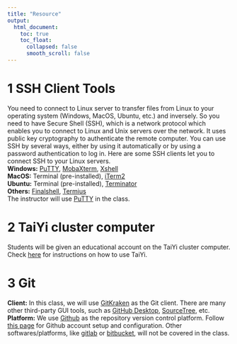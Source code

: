 ```yaml
---
title: "Resource"
output:
  html_document:
    toc: true
    toc_float:
      collapsed: false
      smooth_scroll: false
---
```


# 1 SSH Client Tools

You need to connect to Linux server to transfer files from Linux to your operating system (Windows, MacOS, Ubuntu, etc.) and inversely. So you need to have Secure Shell (SSH), which is a network protocol which enables you to connect to Linux and Unix servers over the network. It uses public key cryptography to authenticate the remote computer. You can use SSH by several ways, either by using it automatically or by using a password authentication to log in. Here are some SSH clients let you to connect SSH to your Linux servers.  
**Windows:** 
[PuTTY](https://www.chiark.greenend.org.uk/~sgtatham/putty),  [MobaXterm](https://mobaxterm.mobatek.net),  [Xshell](https://www.netsarang.com/en/xshell)  
**MacOS:**
Terminal (pre-installed), [iTerm2](https://www.iterm2.com/)  
**Ubuntu:**
Terminal (pre-installed), [Terminator](https://www.2daygeek.com/terminator-linux-terminal-emulator-supports-multiple-terminals-in-one-window)  
**Others:**
[Finalshell](http://www.hostbuf.com),  [Termius](https://termius.com)  
The instructor will use [PuTTY](https://www.chiark.greenend.org.uk/~sgtatham/putty) in the class.

# 2 TaiYi cluster computer

Students will be given an educational account on the TaiYi cluster computer. Check [here](http://hpc.sustech.edu.cn/index.html) for instructions on how to use TaiYi.

# 3 Git

**Client:** In this class, we will use [GitKraken](https://www.gitkraken.com/git-client) as the Git client. There are many other third-party GUI tools, such as [GitHub Desktop](https://desktop.github.com/), [SourceTree](https://www.sourcetreeapp.com/), etc.  
**Platform:** We use [Github](https://github.com) as the repository version control platform. Follow [this page](https://git-scm.com/book/en/v2/GitHub-Account-Setup-and-Configuration) for Github account setup and configuration. Other softwares/platforms, like [gitlab](https://about.gitlab.com) or [bitbucket](https://bitbucket.org), will not be covered in the class.   